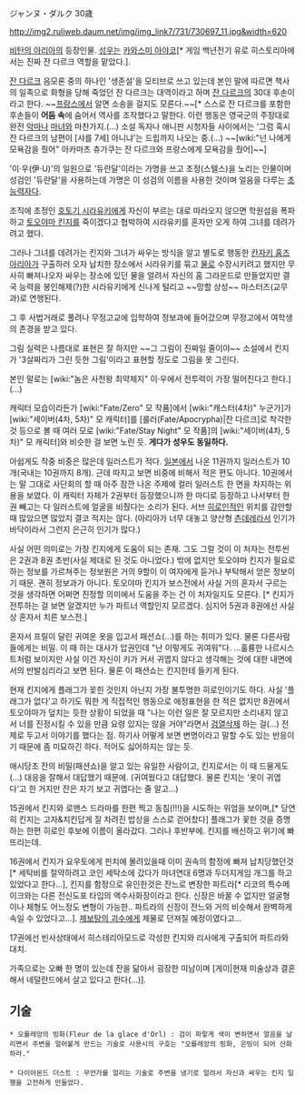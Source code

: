ジャンヌ・ダルク 30歳

http://img2.ruliweb.daum.net/img/img_link7/731/730697_11.jpg&width=620

[[비탄의 아리아]]의 등장인물. [[성우]]는 [[카와스미 아야코]][* 게임 백년전기 유로 히스토리아에서는 진짜 잔 다르크 역할을 맡았다.].

[[잔 다르크]] 음모론 중의 하나인 '생존설'을 모티브로 쓰고 있는데 본인 말에 따르면 책사의 일족으로 화형을 당해 죽었던 잔 다르크는 대역이라고 하며 [[잔 다르크]]의 30대 후손이라고 한다. ~~[[프랑스]]에서 알면 소송을 걸지도 모른다.~~[* 스스로 잔 다르크를 포함한 후손들이 '''어둠 속'''에 숨어서 역사를 조작했다고 말한다. 이런 행동은 영국군의 주장대로 완전 [[악마]]나 [[마녀]]와 마찬가지.(...) 소설 독자나 애니판 시청자들 사이에서는 '그럼 혹시 잔 다르크의 남편이 [샤를 7세] 아니냐'는 드립까지 나오는 중.(...) ~~[wiki:"넌 나에게 모욕감을 줬어" 아카마츠 츄가쿠는 잔 다르크와 프랑스에게 모욕감을 줬어]~~]

'이·우(伊·U)'의 일원으로 '듀란달'이라는 가명을 쓰고 초정(스텔스)을 노리는 인물이며 성검인 '듀란달'을 사용하는데 가명은 이 성검의 이름을 사용한 것이며 얼음을 다루는 [[초능력자]]다.

조직에 초정인 [[호토기 시라유키]]에게 자신이 부르는 대로 따라오지 않으면 학원섬을 폭파하고 [[토오야마 킨지]]를 죽이겠다고 협박하여 시라유키를 혼자만 오게 하여 그녀를 데려가려고 했다.

그러나 그녀를 데려가는 킨지와 그녀가 싸우는 방식을 알고 별도로 행동한 [[칸자키 홈즈 아리아]]가 구출하러 오자 납치한 장소에서 시라유키를 묶고 [[물]]로 수장시키려고 했지만 무사히 빠져나오자 싸우는 장소에 있던 물을 얼려서 자신의 홈 그라운드로 만들었지만 결국 능력을 봉인해제(?)한 시라유키에게 신나게 털리고 ~~망할 상성~~ 마스터즈(교무과)로 연행된다.

그 후 사법거래로 풀려나 무정고교에 입학하여 정보과에 들어갔으며 무정고에서 여학생의 존경을 받고 있다.

그림 실력은 나름대로 표현은 잘 하지만 ~~그 그림이 진짜일 줄이야~~ 소설에서 킨지가 '3살짜리가 그린 듯한 그림'이라고 표현할 정도로 그림을 못 그린다.

본인 말로는 [wiki:"놈은 사천왕 최약체지" 이·우에서 전투력이 가장 떨어진다고 한다.](...)

캐릭터 모습이라든가 [wiki:"Fate/Zero" 모 작품]에서 [wiki:"캐스터(4차)" 누군가]가 [wiki:"세이버(4차, 5차)" 모 캐릭터]를 [룰러(Fate/Apocrypha)|잔 다르크]로 착각한 것 등으로 볼 때 여러 모로 [wiki:"Fate/Stay Night" 모 작품]의 [wiki:"세이버(4차, 5차)" 모 캐릭터]와 비슷한 걸 보면 노린 듯. '''게다가 성우도 동일하다.'''

아쉽게도 작중 비중은 많은데 일러스트가 적다. [[일본]]에서 나온 11권까지 일러스트가 10개(국내는 10권까지 8개). 근데 따지고 보면 비중에 비해서 적은 편도 아니다. 10권에서는 말 그대로 사단회의 할 때 아주 잠깐 나온 주제에 컬러 일러스트 한 면을 차지하는 위용을 보였다. 이 캐릭터 자체가 2권부터 등장했으니까 한 마디로 등장하고 나서부터 한 권 빼고는 다 일러스트에 얼굴을 비췄다는 소리가 된다. 서브 [[히로인]]적인 위치를 감안할 때 많았으면 많았지 결코 적지는 않다. (아리아가 너무 대놓고 양산형 [[츤데레]]라서 인기가 바닥이라서 그런지 은근히 인기가 많다.)

사실 어떤 의미로는 가장 킨지에게 도움이 되는 존재. 그도 그럴 것이 이 처자는 전투씬은 2권과 8권 초반(사실 제대로 된 것도 아니었다.) 밖에 없지만 토오야마 킨지가 필요로 하는 정보를 가르쳐주는 정보원은 거의 9할이 이 여자에게 듣거나 부탁해서 얻은 정보이기 때문. 괜히 정보과가 아니다. 토오야마 킨지가 보스전에서 사실 거의 혼자서 구르는 것을 생각하면 어쩌면 진정할 의미에서 도움을 주는 건 이 처자일지도 모른다.
[* 킨지가 전투하는 걸 보면 알겠지만 누가 파트너 역할인지 모르겠다. 심지어 5권과 8권에선 사실상 혼자서 치른 보스전.]

혼자서 프릴이 달린 귀여운 옷을 입고서 패션쇼(...)를 하는 취미가 있다. 물론 다른사람들에게는 비밀. 이 때 하는 대사가 압권인데 "난 이렇게도 귀여워"다. ...훌륭한 나르시스트처럼 보이지만 사실 이건 자신이 키가 커서 귀엽지 않다고 생각해는 것에 대한 내면에서의 반발심리라고 보면 된다. 물론 이 패션쇼는 킨지한테 들키게 된다.

현재 킨지에게 플래그가 꽂힌 것인지 아닌지 가장 불투명한 히로인이기도 하다.
사실 '플래그가 없다'고 하기도 뭐한 게 직접적인 행동으로 애정표현을 한 적은 없지만 8권에서 토오야마가 덮치는 듯한 상황이 되었을 때 "나는 이런 일은 잘 모르지만 소리내지 않고서 너를 진정시킬 수 있을 만큼 요령 있지는 않을 거야"라면서 [[검열삭제]] 하는 걸(...) 전제로 두고서 이야기를 했다는 점. 하기사 어떻게 보면 변명이라고 말할 수도 있는 반응이기 때문에 좀 미묘하긴 하다. 적어도 싫어하지는 않는 듯.

애시당초 잔의 비밀(패션쇼)을 알고 있는 유일한 사람이고, 킨지로서는 이 때 드물게도(...) 대응을 잘해서 대답했기 때문에. (귀여웠다고 대답했다. 물론 킨지는 '옷이 귀엽다'고 한 거지만 잔은 자기 보고 귀엽다는 줄 알고...)

15권에서 킨지와 로맨스 드라마를 한편 찍고 동침(!!!)을 시도하는 위엄을 보이며,[* 당연히 킨지는 고자&치킨답게 잘 차려진 밥상을 스스로 걷어찼다] 플래그가 꽃한 것을 증명하는 한편 히로인 후보에 이름이 올라갔다. 그러나 후반부에. 킨지를 배신하고 위기에 빠뜨리는데.

16권에서 킨지가 요우토에게 핀치에 몰려있을때 이미 권속의 함정에 빠져 납치당했던것[* 세탁비를 절약하려고 코인 세탁소에 갔다가 마녀연대 6명과 두더지게임 개그를 하고 있었다고 한다...], 킨지를 함정으로 유인한것은 잔느로 변장한 파트라[* 리코의 특수메이크와는 다른 전신도포 타입의 액수사화장이라고 한다. 신장은 바꿀 수 없지만 얼굴형이나 체형도 어느정도 변형이 가능한.. 파트라의 신장이 잔느와 거의 비슷해서 완벽하게 속일 수 있었다고...]. [[리사|제보탕의 괴수]]에게 제물로 던져질 예정이였다고...

17권에선 빈사상태에서 히스테리아모드로 각성한 킨지와 리사에게 구출되어 파트라와 대치. 

가족으로는 오빠 한 명이 있는데 잔을 닮아서 굉장한 미남이며 [게이|현재 미술상과 결혼해서 네덜란드에서 살고 있다고 한다(...)].

== 기술 ==
 * 오를레앙의 빙화(Fleur de la glace d'Orl) : 검이 파랗게 색이 변하면서 얼음을 날리면서 주변을 얼어붙게 만드는 기술로 사용시의 구호는 "오를레앙의 빙화, 은빙이 되어 산화하라."
 
 * 다이아몬드 더스트 : 무언가를 얼리는 기술로 주변을 냉기로 얼려서 자신과 싸우는 킨지 일행을 고전하게 만들었다.
